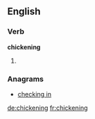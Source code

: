 ==English==

===Verb===
'''chickening'''
# {{present participle of|[[chicken]]}}

===Anagrams===
* [[checking in#English|checking in]]

[[de:chickening]]
[[fr:chickening]]